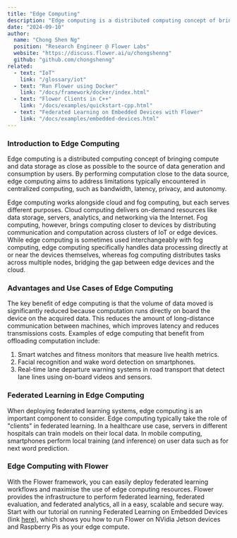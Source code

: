 ```yaml
---
title: "Edge Computing"
description: "Edge computing is a distributed computing concept of bringing compute and data storage as close as possible to the source of data generation and consumption by users."
date: "2024-09-10"
author:
  name: "Chong Shen Ng"
  position: "Research Engineer @ Flower Labs"
  website: "https://discuss.flower.ai/u/chongshenng"
  github: "github.com/chongshenng"
related: 
  - text: "IoT"
    link: "/glossary/iot"
  - text: "Run Flower using Docker"
    link: "/docs/framework/docker/index.html"
  - text: "Flower Clients in C++"
    link: "/docs/examples/quickstart-cpp.html"
  - text: "Federated Learning on Embedded Devices with Flower"
    link: "/docs/examples/embedded-devices.html"
---
```


### Introduction to Edge Computing

Edge computing is a distributed computing concept of bringing compute and data storage as close as possible to the source of data generation and consumption by users. By performing computation close to the data source, edge computing aims to address limitations typically encountered in centralized computing, such as bandwidth, latency, privacy, and autonomy.

Edge computing works alongside cloud and fog computing, but each serves different purposes. Cloud computing delivers on-demand resources like data storage, servers, analytics, and networking via the Internet. Fog computing, however, brings computing closer to devices by distributing communication and computation across clusters of IoT or edge devices. While edge computing is sometimes used interchangeably with fog computing, edge computing specifically handles data processing directly at or near the devices themselves, whereas fog computing distributes tasks across multiple nodes, bridging the gap between edge devices and the cloud.

### Advantages and Use Cases of Edge Computing

The key benefit of edge computing is that the volume of data moved is significantly reduced because computation runs directly on board the device on the acquired data. This reduces the amount of long-distance communication between machines, which improves latency and reduces transmissions costs. Examples of edge computing that benefit from offloading computation include:
1. Smart watches and fitness monitors that measure live health metrics.
2. Facial recognition and wake word detection on smartphones.
3. Real-time lane departure warning systems in road transport that detect lane lines using on-board videos and sensors.

### Federated Learning in Edge Computing

When deploying federated learning systems, edge computing is an important component to consider. Edge computing typically take the role of "clients" in federated learning. In a healthcare use case, servers in different hospitals can train models on their local data. In mobile computing, smartphones perform local training (and inference) on user data such as for next word prediction.

### Edge Computing with Flower

With the Flower framework, you can easily deploy federated learning workflows and maximise the use of edge computing resources. Flower provides the infrastructure to perform federated learning, federated evaluation, and federated analytics, all in a easy, scalable and secure way. Start with our tutorial on running Federated Learning on Embedded Devices (link [here](https://github.com/adap/flower/tree/main/examples/embedded-devices)), which shows you how to run Flower on NVidia Jetson devices and Raspberry Pis as your edge compute.
